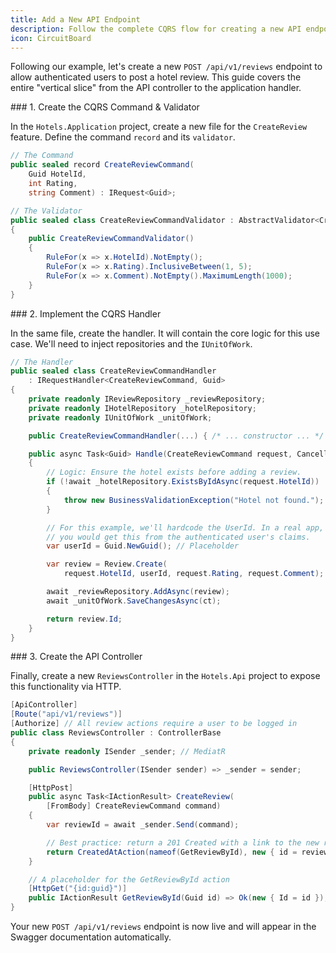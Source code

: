 ```yaml
---
title: Add a New API Endpoint
description: Follow the complete CQRS flow for creating a new API endpoint.
icon: CircuitBoard
---
```



Following our example, let's create a new `POST /api/v1/reviews` endpoint to allow authenticated users to post a hotel review. This guide covers the entire "vertical slice" from the API controller to the application handler.

<Steps>

<Step>
### 1. Create the CQRS Command & Validator

In the `Hotels.Application` project, create a new file for the `CreateReview` feature. Define the command `record` and its `validator`.

```csharp title="src/.../Hotels.Application/Features/Reviews/CreateReview.cs"
// The Command
public sealed record CreateReviewCommand(
    Guid HotelId,
    int Rating,
    string Comment) : IRequest<Guid>;

// The Validator
public sealed class CreateReviewCommandValidator : AbstractValidator<CreateReviewCommand>
{
    public CreateReviewCommandValidator()
    {
        RuleFor(x => x.HotelId).NotEmpty();
        RuleFor(x => x.Rating).InclusiveBetween(1, 5);
        RuleFor(x => x.Comment).NotEmpty().MaximumLength(1000);
    }
}
```

</Step>

<Step>
### 2. Implement the CQRS Handler

In the same file, create the handler. It will contain the core logic for this use case. We'll need to inject repositories and the `IUnitOfWork`.

```csharp title="src/.../Hotels.Application/Features/Reviews/CreateReview.cs"
// The Handler
public sealed class CreateReviewCommandHandler
    : IRequestHandler<CreateReviewCommand, Guid>
{
    private readonly IReviewRepository _reviewRepository;
    private readonly IHotelRepository _hotelRepository;
    private readonly IUnitOfWork _unitOfWork;

    public CreateReviewCommandHandler(...) { /* ... constructor ... */ }

    public async Task<Guid> Handle(CreateReviewCommand request, CancellationToken ct)
    {
        // Logic: Ensure the hotel exists before adding a review.
        if (!await _hotelRepository.ExistsByIdAsync(request.HotelId))
        {
            throw new BusinessValidationException("Hotel not found.");
        }

        // For this example, we'll hardcode the UserId. In a real app,
        // you would get this from the authenticated user's claims.
        var userId = Guid.NewGuid(); // Placeholder

        var review = Review.Create(
            request.HotelId, userId, request.Rating, request.Comment);

        await _reviewRepository.AddAsync(review);
        await _unitOfWork.SaveChangesAsync(ct);

        return review.Id;
    }
}
```

</Step>

<Step>
### 3. Create the API Controller

Finally, create a new `ReviewsController` in the `Hotels.Api` project to expose this functionality via HTTP.

```csharp title="src/TravelBookingPlatform.Modules.Hotels.Api/ReviewsController.cs"
[ApiController]
[Route("api/v1/reviews")]
[Authorize] // All review actions require a user to be logged in
public class ReviewsController : ControllerBase
{
    private readonly ISender _sender; // MediatR

    public ReviewsController(ISender sender) => _sender = sender;

    [HttpPost]
    public async Task<IActionResult> CreateReview(
        [FromBody] CreateReviewCommand command)
    {
        var reviewId = await _sender.Send(command);

        // Best practice: return a 201 Created with a link to the new resource
        return CreatedAtAction(nameof(GetReviewById), new { id = reviewId }, reviewId);
    }

    // A placeholder for the GetReviewById action
    [HttpGet("{id:guid}")]
    public IActionResult GetReviewById(Guid id) => Ok(new { Id = id });
}
```

Your new `POST /api/v1/reviews` endpoint is now live and will appear in the Swagger documentation automatically.

</Step>

</Steps>
